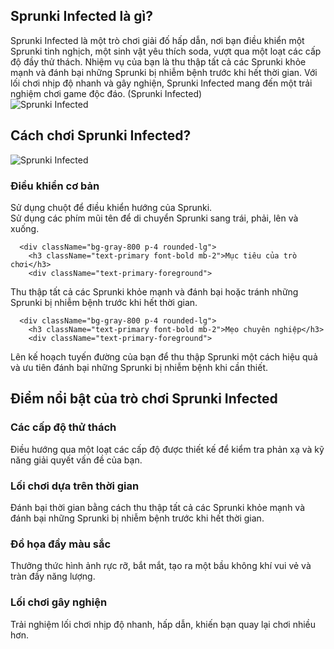 ## Sprunki Infected là gì?

<div className="flex flex-col md:flex-row items-center gap-8">
  <div className="w-full md:w-1/2 text-xl">
Sprunki Infected là một trò chơi giải đố hấp dẫn, nơi bạn điều khiển một Sprunki tinh nghịch, một sinh vật yêu thích soda, vượt qua một loạt các cấp độ đầy thử thách. Nhiệm vụ của bạn là thu thập tất cả các Sprunki khỏe mạnh và đánh bại những Sprunki bị nhiễm bệnh trước khi hết thời gian. Với lối chơi nhịp độ nhanh và gây nghiện, Sprunki Infected mang đến một trải nghiệm chơi game độc đáo. (Sprunki Infected)
</div>
  <div className="w-full md:w-1/2 flex justify-center items-center">
<img 
      src="https://public-image.fafafa.ai/cm3tvyn990002mp4f5v0tdr5g/2025-01-07/images/1736252447476-xxuii9.webp" 
      alt="Sprunki Infected" 
      className="w-4/5 h-auto"
    />
</div>
</div>

## Cách chơi Sprunki Infected?

<div className="flex flex-col md:flex-row items-center gap-8">
  <div className="w-full md:w-1/2">
<img 
      src="https://public-image.fafafa.ai/cm3tvyn990002mp4f5v0tdr5g/2025-01-07/images/1736252447476-xxuii9.webp" 
      alt="Sprunki Infected" 
      className="w-4/5 h-auto mx-auto"
    />
</div>
  <div className="w-full md:w-1/2">
    <div className="grid grid-cols-1 gap-4 mt-0">
      <div className="bg-gray-800 p-4 rounded-lg">
        <h3 className="text-primary font-bold mb-2">Điều khiển cơ bản</h3>
        <div className="text-primary-foreground">
Sử dụng chuột để điều khiển hướng của Sprunki.<br/>
          Sử dụng các phím mũi tên để di chuyển Sprunki sang trái, phải, lên và xuống.
</div>
      </div>

      <div className="bg-gray-800 p-4 rounded-lg">
        <h3 className="text-primary font-bold mb-2">Mục tiêu của trò chơi</h3>
        <div className="text-primary-foreground">
Thu thập tất cả các Sprunki khỏe mạnh và đánh bại hoặc tránh những Sprunki bị nhiễm bệnh trước khi hết thời gian.
</div>
      </div>

      <div className="bg-gray-800 p-4 rounded-lg">
        <h3 className="text-primary font-bold mb-2">Mẹo chuyên nghiệp</h3>
        <div className="text-primary-foreground">
Lên kế hoạch tuyến đường của bạn để thu thập Sprunki một cách hiệu quả và ưu tiên đánh bại những Sprunki bị nhiễm bệnh khi cần thiết.
</div>
      </div>
    </div>
  </div>
</div>

## Điểm nổi bật của trò chơi Sprunki Infected

<div className="grid grid-cols-1 md:grid-cols-2 gap-4">
  <div className="bg-gray-800 p-4 rounded-lg">
    <h3 className="text-primary font-bold mb-2">Các cấp độ thử thách</h3>
    <div className="text-primary-foreground">
Điều hướng qua một loạt các cấp độ được thiết kế để kiểm tra phản xạ và kỹ năng giải quyết vấn đề của bạn.
</div>
  </div>

  <div className="bg-gray-800 p-4 rounded-lg">
    <h3 className="text-primary font-bold mb-2">Lối chơi dựa trên thời gian</h3>
    <div className="text-primary-foreground">
Đánh bại thời gian bằng cách thu thập tất cả các Sprunki khỏe mạnh và đánh bại những Sprunki bị nhiễm bệnh trước khi hết thời gian.
</div>
  </div>

  <div className="bg-gray-800 p-4 rounded-lg">
    <h3 className="text-primary font-bold mb-2">Đồ họa đầy màu sắc</h3>
    <div className="text-primary-foreground">
Thưởng thức hình ảnh rực rỡ, bắt mắt, tạo ra một bầu không khí vui vẻ và tràn đầy năng lượng.
</div>
  </div>

  <div className="bg-gray-800 p-4 rounded-lg">
    <h3 className="text-primary font-bold mb-2">Lối chơi gây nghiện</h3>
    <div className="text-primary-foreground">
Trải nghiệm lối chơi nhịp độ nhanh, hấp dẫn, khiến bạn quay lại chơi nhiều hơn.
</div>
  </div>
</div>